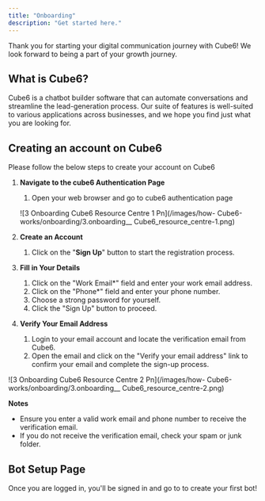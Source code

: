```yaml
---
title: "Onboarding"
description: "Get started here."
---
```


Thank you for starting your digital communication journey with  Cube6\! We look forward to being a part of your growth journey.

## What is Cube6? 

Cube6 is a chatbot builder software that can automate conversations and streamline the lead-generation process. Our suite of features is well-suited to various applications across businesses, and we hope you find just what you are looking for.

## **Creating an account on Cube6**

Please follow the below steps to create your account on  Cube6

1. **Navigate to the cube6 Authentication Page**
   1. Open your web browser and go to cube6 authentication page

   \![3 Onboarding  Cube6 Resource Centre 1 Pn](/images/how- Cube6-works/onboarding/3.onboarding_\_ Cube6_resource_centre-1.png)
2. **Create an Account**
   1. Click on the "**Sign Up**" button to start the registration process.
3. **Fill in Your Details**
   1. Click on the "Work Email\*" field and enter your work email address.
   2. Click on the "Phone\*" field and enter your phone number.
   3. Choose a strong password for yourself.
   4. Click the "Sign Up" button to proceed.
4. **Verify Your Email Address**
   1. Login to your email account and locate the verification email from  Cube6.
   2. Open the email and click on the "Verify your email address" link to confirm your email and complete the sign-up process.

\![3 Onboarding  Cube6 Resource Centre 2 Pn](/images/how- Cube6-works/onboarding/3.onboarding_\_ Cube6_resource_centre-2.png)

**Notes**

- Ensure you enter a valid work email and phone number to receive the verification email.
- If you do not receive the verification email, check your spam or junk folder.

## **Bot Setup Page**

Once you are logged in, you'll be signed in and go to to create your first bot\!